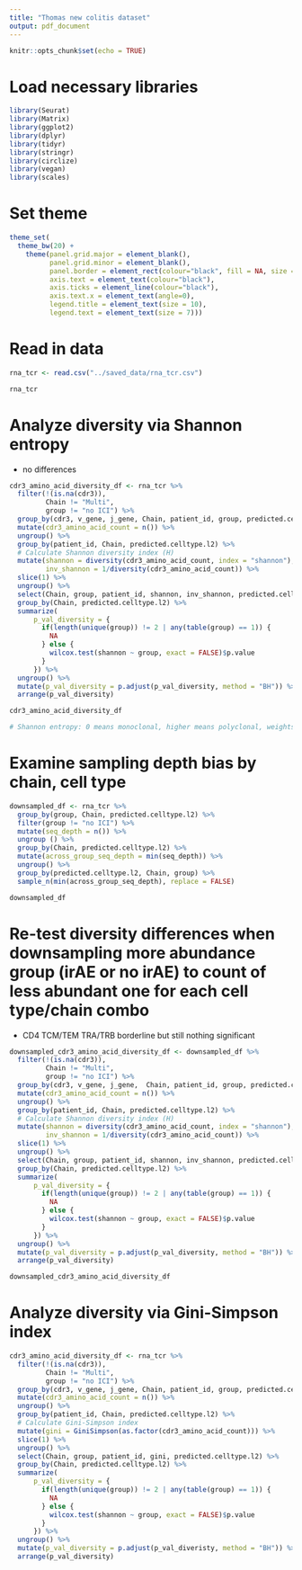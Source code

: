 ```yaml
---
title: "Thomas new colitis dataset"
output: pdf_document
---
```


```r
knitr::opts_chunk$set(echo = TRUE)
```

# Load necessary libraries

```r

library(Seurat)
library(Matrix)
library(ggplot2)
library(dplyr)
library(tidyr)
library(stringr)
library(circlize)
library(vegan)
library(scales)

```

# Set theme

```r

theme_set(
  theme_bw(20) +
    theme(panel.grid.major = element_blank(),
          panel.grid.minor = element_blank(),
          panel.border = element_rect(colour="black", fill = NA, size = 1),
          axis.text = element_text(colour="black"),
          axis.ticks = element_line(colour="black"),
          axis.text.x = element_text(angle=0),
          legend.title = element_text(size = 10),
          legend.text = element_text(size = 7)))

```

# Read in data

```r

rna_tcr <- read.csv("../saved_data/rna_tcr.csv")

rna_tcr

```

# Analyze diversity via Shannon entropy

 - no differences

```r

cdr3_amino_acid_diversity_df <- rna_tcr %>%
  filter(!(is.na(cdr3)),
         Chain != "Multi",
         group != "no ICI") %>%
  group_by(cdr3, v_gene, j_gene, Chain, patient_id, group, predicted.celltype.l2) %>%
  mutate(cdr3_amino_acid_count = n()) %>%
  ungroup() %>%
  group_by(patient_id, Chain, predicted.celltype.l2) %>%
  # Calculate Shannon diversity index (H)
  mutate(shannon = diversity(cdr3_amino_acid_count, index = "shannon"),
         inv_shannon = 1/diversity(cdr3_amino_acid_count)) %>%
  slice(1) %>%
  ungroup() %>%
  select(Chain, group, patient_id, shannon, inv_shannon, predicted.celltype.l2) %>%
  group_by(Chain, predicted.celltype.l2) %>%
  summarize(
      p_val_diversity = {
        if(length(unique(group)) != 2 | any(table(group) == 1)) {
          NA
        } else {
          wilcox.test(shannon ~ group, exact = FALSE)$p.value
        }
      }) %>%
  ungroup() %>%
  mutate(p_val_diversity = p.adjust(p_val_diversity, method = "BH")) %>%
  arrange(p_val_diversity)

cdr3_amino_acid_diversity_df

# Shannon entropy: 0 means monoclonal, higher means polyclonal, weights richness (total # of unique clones) over evenness

```

# Examine sampling depth bias by chain, cell type

```r

downsampled_df <- rna_tcr %>%
  group_by(group, Chain, predicted.celltype.l2) %>%
  filter(group != "no ICI") %>%
  mutate(seq_depth = n()) %>%
  ungroup () %>%
  group_by(Chain, predicted.celltype.l2) %>%
  mutate(across_group_seq_depth = min(seq_depth)) %>%
  ungroup() %>%
  group_by(predicted.celltype.l2, Chain, group) %>%
  sample_n(min(across_group_seq_depth), replace = FALSE)

downsampled_df

```

# Re-test diversity differences when downsampling more abundance group (irAE or no irAE) to count of less abundant one for each cell type/chain combo

 - CD4 TCM/TEM TRA/TRB borderline but still nothing significant

```r

downsampled_cdr3_amino_acid_diversity_df <- downsampled_df %>%
  filter(!(is.na(cdr3)),
         Chain != "Multi",
         group != "no ICI") %>%
  group_by(cdr3, v_gene, j_gene,  Chain, patient_id, group, predicted.celltype.l2) %>%
  mutate(cdr3_amino_acid_count = n()) %>%
  ungroup() %>%
  group_by(patient_id, Chain, predicted.celltype.l2) %>%
  # Calculate Shannon diversity index (H)
  mutate(shannon = diversity(cdr3_amino_acid_count, index = "shannon"),
         inv_shannon = 1/diversity(cdr3_amino_acid_count)) %>%
  slice(1) %>%
  ungroup() %>%
  select(Chain, group, patient_id, shannon, inv_shannon, predicted.celltype.l2) %>%
  group_by(Chain, predicted.celltype.l2) %>%
  summarize(
      p_val_diversity = {
        if(length(unique(group)) != 2 | any(table(group) == 1)) {
          NA
        } else {
          wilcox.test(shannon ~ group, exact = FALSE)$p.value
        }
      }) %>%
  ungroup() %>%
  mutate(p_val_diversity = p.adjust(p_val_diversity, method = "BH")) %>%
  arrange(p_val_diversity)

downsampled_cdr3_amino_acid_diversity_df

```

# Analyze diversity via Gini-Simpson index

```r

cdr3_amino_acid_diversity_df <- rna_tcr %>%
  filter(!(is.na(cdr3)),
         Chain != "Multi",
         group != "no ICI") %>%
  group_by(cdr3, v_gene, j_gene, Chain, patient_id, group, predicted.celltype.l2) %>%
  mutate(cdr3_amino_acid_count = n()) %>%
  ungroup() %>%
  group_by(patient_id, Chain, predicted.celltype.l2) %>%
  # Calculate Gini-Simpson index
  mutate(gini = GiniSimpson(as.factor(cdr3_amino_acid_count))) %>%
  slice(1) %>%
  ungroup() %>%
  select(Chain, group, patient_id, gini, predicted.celltype.l2) %>%
  group_by(Chain, predicted.celltype.l2) %>%
  summarize(
      p_val_diversity = {
        if(length(unique(group)) != 2 | any(table(group) == 1)) {
          NA
        } else {
          wilcox.test(shannon ~ group, exact = FALSE)$p.value
        }
      }) %>%
  ungroup() %>%
  mutate(p_val_diversity = p.adjust(p_val_diveristy, method = "BH")) %>%
  arrange(p_val_diversity)

```